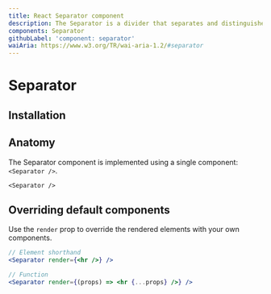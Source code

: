 ```yaml
---
title: React Separator component
description: The Separator is a divider that separates and distinguishes sections of content or groups of menu items.
components: Separator
githubLabel: 'component: separator'
waiAria: https://www.w3.org/TR/wai-aria-1.2/#separator
---
```


# Separator

<Description />

<ComponentLinkHeader design={false} />

<Demo demo="SeparatorIntroduction" defaultCodeOpen="false" bg="gradient" />

## Installation

<InstallationInstructions componentName="Separator" />

## Anatomy

The Separator component is implemented using a single component: `<Separator />`.

```tsx
<Separator />
```

## Overriding default components

Use the `render` prop to override the rendered elements with your own components.

```jsx
// Element shorthand
<Separator render={<hr />} />
```

```jsx
// Function
<Separator render={(props) => <hr {...props} />} />
```
